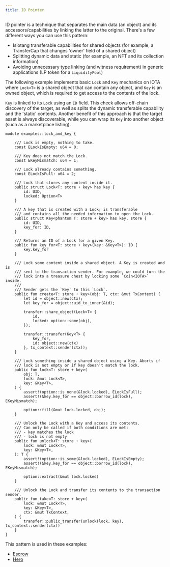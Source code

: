 ```yaml
---
title: ID Pointer
---
```


ID pointer is a technique that separates the main data (an object) and its accessors/capabilities by linking the latter to the original. There's a few different ways you can use this pattern:

- Isiotang transferable capabilities for shared objects (for example, a TransferCap that changes 'owner' field of a shared object)
- Splitting dynamic data and static (for example, an NFT and its collection information)
- Avoiding unnecessary type linking (and witness requirement) in generic applications (LP token for a `LiquidityPool`)

The following example implements basic `Lock` and `Key` mechanics on IOTA where `Lock<T>` is a shared object that can contain any object, and `Key` is an owned object, which is required to get access to the contents of the lock.

`Key` is linked to its `Lock` using an `ID` field. This check allows off-chain discovery of the target, as well as splits the dynamic transferable capability and the 'static' contents. Another benefit of this approach is that the target asset is always discoverable, while you can wrap its `Key` into another object (such as a marketplace listing).

```move
module examples::lock_and_key {

    /// Lock is empty, nothing to take.
    const ELockIsEmpty: u64 = 0;

    /// Key does not match the Lock.
    const EKeyMismatch: u64 = 1;

    /// Lock already contains something.
    const ELockIsFull: u64 = 2;

    /// Lock that stores any content inside it.
    public struct Lock<T: store + key> has key {
        id: UID,
        locked: Option<T>
    }

    /// A key that is created with a Lock; is transferable
    /// and contains all the needed information to open the Lock.
    public struct Key<phantom T: store + key> has key, store {
        id: UID,
        key_for: ID,
    }

    /// Returns an ID of a Lock for a given Key.
    public fun key_for<T: store + key>(key: &Key<T>): ID {
        key.key_for
    }

    /// Lock some content inside a shared object. A Key is created and is
    /// sent to the transaction sender. For example, we could turn the
    /// lock into a treasure chest by locking some `Coin<IOTA>` inside.
    ///
    /// Sender gets the `Key` to this `Lock`.
    public fun create<T: store + key>(obj: T, ctx: &mut TxContext) {
        let id = object::new(ctx);
        let key_for = object::uid_to_inner(&id);

        transfer::share_object(Lock<T> {
            id,
            locked: option::some(obj),
        });

        transfer::transfer(Key<T> {
            key_for,
            id: object::new(ctx)
        }, tx_context::sender(ctx));
    }

    /// Lock something inside a shared object using a Key. Aborts if
    /// lock is not empty or if key doesn't match the lock.
    public fun lock<T: store + key>(
        obj: T,
        lock: &mut Lock<T>,
        key: &Key<T>,
    ) {
        assert!(option::is_none(&lock.locked), ELockIsFull);
        assert!(&key.key_for == object::borrow_id(lock), EKeyMismatch);

        option::fill(&mut lock.locked, obj);
    }

    /// Unlock the Lock with a Key and access its contents.
    /// Can only be called if both conditions are met:
    /// - key matches the lock
    /// - lock is not empty
    public fun unlock<T: store + key>(
        lock: &mut Lock<T>,
        key: &Key<T>,
    ): T {
        assert!(option::is_some(&lock.locked), ELockIsEmpty);
        assert!(&key.key_for == object::borrow_id(lock), EKeyMismatch);

        option::extract(&mut lock.locked)
    }

    /// Unlock the Lock and transfer its contents to the transaction sender.
    public fun take<T: store + key>(
        lock: &mut Lock<T>,
        key: &Key<T>,
        ctx: &mut TxContext,
    ) {
        transfer::public_transfer(unlock(lock, key), tx_context::sender(ctx))
    }
}
```

This pattern is used in these examples:

- [Escrow](https://github.com/iotaledger/iota/blob/main/examples/move/escrow/sources/example.move)
- [Hero](https://github.com/iotaledger/iota/blob/main/examples/move/hero/sources/example.move)
